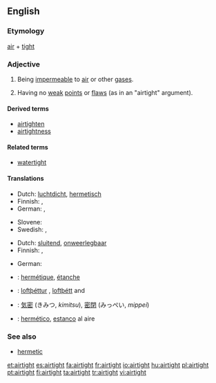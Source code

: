 ==English==

===Etymology===
[[air]] + [[tight]]

===Adjective===
{{en-adj}}

# Being [[impermeable]] to [[air]] or other [[gas]]es.
# {{figurative}} Having no [[weak]] [[point]]s or [[flaw]]s (as in an "airtight" argument).

====Derived terms====
* [[airtighten]]
* [[airtightness]]

====Related terms====
* [[watertight]]

====Translations====
{{trans-top|being impermeable to air or other gases}}
* Dutch: [[luchtdicht]], [[hermetisch]]
* Finnish: {{t-|fi|ilmatiivis}}, {{t-|fi|hermeettinen}}
* German: {{t-|de|luftdicht}}, {{t+|de|hermetisch}}
{{trans-mid}}
* Slovene: {{t|sl|zrakotesen|m}}
* Swedish: {{t|sv|lufttät}},  {{t|sv|hermetisk}}
{{trans-bottom}}

{{trans-top|having no weak points or flaws}}
* Dutch: [[sluitend]], [[onweerlegbaar]]
* Finnish: {{t+|fi|pitävä}}, {{t-|fi|vedenpitävä}}
{{trans-mid}}
* German: {{t-|de| hieb- und stichfest}}
{{trans-bottom}}

{{checktrans-top}}
*{{ttbc|French}}: [[hermétique]], [[étanche]]
*{{ttbc|Icelandic}}: [[loftþéttur]] {{m}}, [[loftþétt]] {{n}} and {{f}}
{{checktrans-mid}}
*{{ttbc|Japanese}}: [[気密]] (きみつ, ''kimitsu''), [[密閉]] (みっぺい, ''mippei'')
*{{ttbc|Spanish}}: [[hermético]], [[estanco]] al aire
{{checktrans-bottom}}

===See also===
* [[hermetic]]

[[et:airtight]]
[[es:airtight]]
[[fa:airtight]]
[[fr:airtight]]
[[io:airtight]]
[[hu:airtight]]
[[pl:airtight]]
[[pt:airtight]]
[[fi:airtight]]
[[ta:airtight]]
[[tr:airtight]]
[[vi:airtight]]